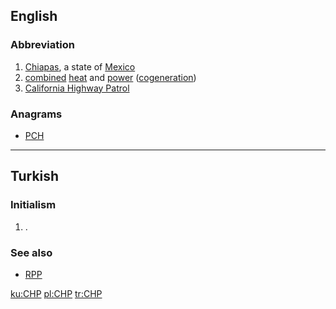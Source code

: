 ==English==

===Abbreviation===
{{rfc-header|Abbreviation}}
{{head|en|abbreviation}}

# [[Chiapas]], a state of [[Mexico]]
# [[combined]] [[heat]] and [[power]] ([[cogeneration]])
# [[California Highway Patrol]]

===Anagrams===
* [[PCH#English|PCH]]

----

==Turkish==

===Initialism===
{{rfc-header|Initialism}}
{{tr-initialism}}

# {{label|tr|politics}} {{initialism of|Cumhuriyet Halk Partisi|lang=tr|nodot=1}} {{gloss|Republican People's Party}}.

===See also===
* [[RPP]]

[[ku:CHP]]
[[pl:CHP]]
[[tr:CHP]]